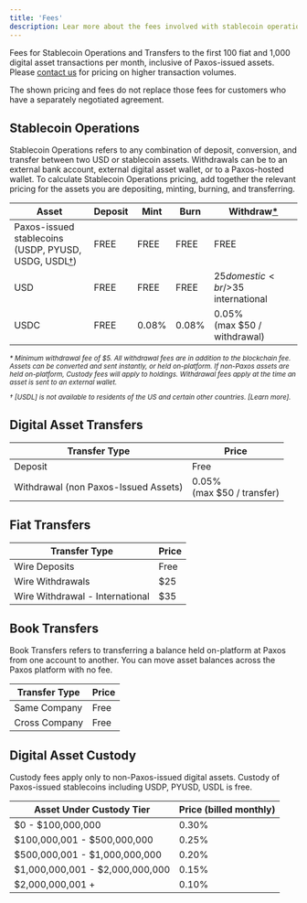 ```yaml
---
title: 'Fees'
description: Lear more about the fees involved with stablecoin operations, transfers and digital asset custody.
---
```



Fees for Stablecoin Operations and Transfers to the first 100 fiat and 1,000 digital asset transactions per month, inclusive of Paxos-issued assets. Please [contact us](https://support.paxos.com/hc/en-us/requests/new) for pricing on higher transaction volumes.

<Tip>

The shown pricing and fees do not replace those fees for customers who have a separately negotiated agreement.

</Tip>

## Stablecoin Operations

Stablecoin Operations refers to any combination of deposit, conversion, and transfer between two USD or stablecoin assets.
Withdrawals can be to an external bank account, external digital asset wallet, or to a Paxos-hosted wallet.
To calculate Stablecoin Operations pricing, add together the relevant pricing for the assets you are depositing, minting, burning, and transferring.

| Asset | Deposit | Mint | Burn | Withdraw[\*](#withdraw-note) |
| --- | --- | --- | --- | --- |
| Paxos-issued stablecoins<br/>(USDP, PYUSD, USDG, USDL[†](#usdl-restrictions)) | FREE | FREE | FREE | FREE |
| USD | FREE | FREE | FREE | $25 domestic<br/>$35 international |
| USDC | FREE | 0.08% | 0.08% | 0.05%<br/>(max $50 / withdrawal) |

<small id="withdraw-note">
<em>

\* Minimum withdrawal fee of $5.
All withdrawal fees are in addition to the blockchain fee.
Assets can be converted and sent instantly, or held on-platform.
If non-Paxos assets are held on-platform, Custody fees will apply to holdings. Withdrawal fees apply at the time an asset is sent to an external wallet.

</em>
</small>

<small id="usdl-restrictions">
<em>

† [USDL] is not available to residents of the US and certain other countries. [Learn more].

</em>
</small>

## Digital Asset Transfers

| Transfer Type | Price | 
| --- | --- |
| Deposit | Free |
| Withdrawal (non Paxos-Issued Assets) | 0.05%<br/>(max $50 / transfer) |

## Fiat Transfers

| Transfer Type | Price | 
| --- | --- |
| Wire Deposits | Free |
| Wire Withdrawals | $25 |
| Wire Withdrawal - International | $35 |

## Book Transfers

Book Transfers refers to transferring a balance held on-platform at Paxos from one account to another.
You can move asset balances across the Paxos platform with no fee.

| Transfer Type | Price | 
| --- | --- |
| Same Company | Free |
| Cross Company | Free |

## Digital Asset Custody

Custody fees apply only to non-Paxos-issued digital assets.
Custody of Paxos-issued stablecoins including USDP, PYUSD, USDL is free.

| Asset Under Custody Tier | Price (billed monthly) |
| --- | --- |
| $0 - $100,000,000 | 0.30% |
$100,000,001 - $500,000,000 | 0.25% |
| $500,000,001 - $1,000,000,000 | 0.20% |
| $1,000,000,001 - $2,000,000,000 | 0.15% |
$2,000,000,001 + | 0.10% |
